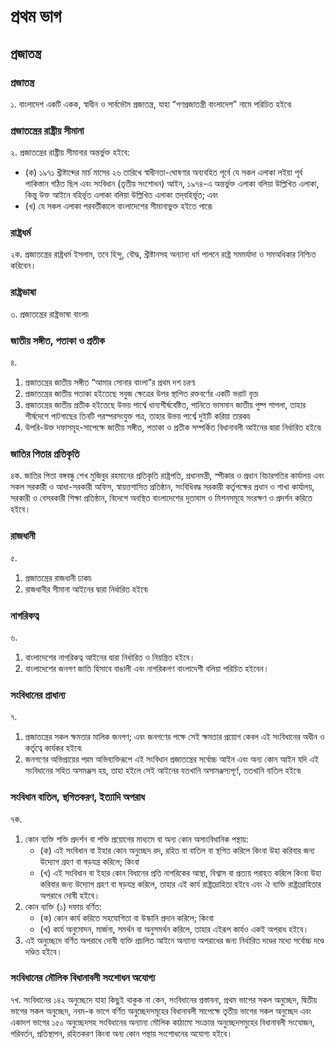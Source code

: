 # প্রথম ভাগ

## প্রজাতন্ত্র

### প্রজাতন্ত্র
১. বাংলাদেশ একটি একক, স্বাধীন ও সার্বভৌম প্রজাতন্ত্র, যাহা “গণপ্রজাতন্ত্রী বাংলাদেশ” নামে পরিচিত হইবে৷

### প্রজাতন্ত্রের রাষ্ট্রীয় সীমানা
২. প্রজাতন্ত্রের রাষ্ট্রীয় সীমানার অন্তর্ভুক্ত হইবে:

- (ক) ১৯৭১ খ্রীষ্টাব্দের মার্চ মাসের ২৬ তারিখে স্বাধীনতা-ঘোষণার অব্যবহিত পূর্বে যে সকল এলাকা লইয়া পূর্ব পাকিস্তান গঠিত ছিল এবং সংবিধান (তৃতীয় সংশোধন) আইন, ১৯৭৪-এ অন্তর্ভুক্ত এলাকা বলিয়া উল্লিখিত এলাকা, কিন্তু উক্ত আইনে বহির্ভূত এলাকা বলিয়া উল্লিখিত এলাকা তদ্‌বহির্ভূত; এবং
- (খ) যে সকল এলাকা পরবর্তীকালে বাংলাদেশের সীমানাভুক্ত হইতে পারে৷

### রাষ্ট্রধর্ম
২ক. প্রজাতন্ত্রের রাষ্ট্রধর্ম ইসলাম, তবে হিন্দু, বৌদ্ধ, খ্রীষ্টানসহ অন্যান্য ধর্ম পালনে রাষ্ট্র সমমর্যাদা ও সমঅধিকার নিশ্চিত করিবেন।

### রাষ্ট্রভাষা
৩. প্রজাতন্ত্রের রাষ্ট্রভাষা বাংলা৷

### জাতীয় সঙ্গীত, পতাকা ও প্রতীক
৪. 
1. প্রজাতন্ত্রের জাতীয় সঙ্গীত “আমার সোনার বাংলা”র প্রথম দশ চরণ৷
2. প্রজাতন্ত্রের জাতীয় পতাকা হইতেছে সবুজ ক্ষেত্রের উপর স্থাপিত রক্তবর্ণের একটি ভরাট বৃত্ত৷
3. প্রজাতন্ত্রের জাতীয় প্রতীক হইতেছে উভয় পার্শ্বে ধান্যশীর্ষবেষ্টিত, পানিতে ভাসমান জাতীয় পুষ্প শাপলা, তাহার শীর্ষদেশে পাটগাছের তিনটি পরস্পরসংযুক্ত পত্র, তাহার উভয় পার্শ্বে দুইটি করিয়া তারকা৷
4. উপরি-উক্ত দফাসমূহ-সাপেক্ষে জাতীয় সঙ্গীত, পতাকা ও প্রতীক সম্পর্কিত বিধানাবলী আইনের দ্বারা নির্ধারিত হইবে৷

### জাতির পিতার প্রতিকৃতি
৪ক. জাতির পিতা বঙ্গবন্ধু শেখ মুজিবুর রহমানের প্রতিকৃতি রাষ্ট্রপতি, প্রধানমন্ত্রী, স্পীকার ও প্রধান বিচারপতির কার্যালয় এবং সকল সরকারী ও আধা-সরকারী অফিস, স্বায়ত্তশাসিত প্রতিষ্ঠান, সংবিধিবদ্ধ সরকারী কর্তৃপক্ষের প্রধান ও শাখা কার্যালয়, সরকারী ও বেসরকারী শিক্ষা প্রতিষ্ঠান, বিদেশে অবস্থিত বাংলাদেশের দূতাবাস ও মিশনসমূহে সংরক্ষণ ও প্রদর্শন করিতে হইবে।

### রাজধানী
৫. 
1. প্রজাতন্ত্রের রাজধানী ঢাকা৷
2. রাজধানীর সীমানা আইনের দ্বারা নির্ধারিত হইবে৷

### নাগরিকত্ব
৬. 
1. বাংলাদেশের নাগরিকত্ব আইনের দ্বারা নির্ধারিত ও নিয়ন্ত্রিত হইবে।
2. বাংলাদেশের জনগণ জাতি হিসাবে বাঙালী এবং নাগরিকগণ বাংলাদেশী বলিয়া পরিচিত হইবেন।

### সংবিধানের প্রাধান্য
৭. 
1. প্রজাতন্ত্রের সকল ক্ষমতার মালিক জনগণ; এবং জনগণের পক্ষে সেই ক্ষমতার প্রয়োগ কেবল এই সংবিধানের অধীন ও কর্তৃত্বে কার্যকর হইবে৷
2. জনগণের অভিপ্রায়ের পরম অভিব্যক্তিরূপে এই সংবিধান প্রজাতন্ত্রের সর্বোচ্চ আইন এবং অন্য কোন আইন যদি এই সংবিধানের সহিত অসমঞ্জস হয়, তাহা হইলে সেই আইনের যতখানি অসামঞ্জস্যপূর্ণ, ততখানি বাতিল হইবে৷

### সংবিধান বাতিল, স্থগিতকরণ, ইত্যাদি অপরাধ
৭ক. 
1. কোন ব্যক্তি শক্তি প্রদর্শন বা শক্তি প্রয়োগের মাধ্যমে বা অন্য কোন অসাংবিধানিক পন্থায়:
    - (ক) এই সংবিধান বা ইহার কোন অনুচ্ছেদ রদ, রহিত বা বাতিল বা স্থগিত করিলে কিংবা উহা করিবার জন্য উদ্যোগ গ্রহণ বা ষড়যন্ত্র করিলে; কিংবা
    - (খ) এই সংবিধান বা ইহার কোন বিধানের প্রতি নাগরিকের আস্থা, বিশ্বাস বা প্রত্যয় পরাহত করিলে কিংবা উহা করিবার জন্য উদ্যোগ গ্রহণ বা ষড়যন্ত্র করিলে, তাহার এই কার্য রাষ্ট্রদ্রোহিতা হইবে এবং ঐ ব্যক্তি রাষ্ট্রদ্রোহিতার অপরাধে দোষী হইবে।
2. কোন ব্যক্তি (১) দফায় বর্ণিত:
    - (ক) কোন কার্য করিতে সহযোগিতা বা উস্কানি প্রদান করিলে; কিংবা
    - (খ) কার্য অনুমোদন, মার্জনা, সমর্থন বা অনুসমর্থন করিলে, তাহার এইরূপ কার্যও একই অপরাধ হইবে।
3. এই অনুচ্ছেদে বর্ণিত অপরাধে দোষী ব্যক্তি প্রচলিত আইনে অন্যান্য অপরাধের জন্য নির্ধারিত দণ্ডের মধ্যে সর্বোচ্চ দণ্ডে দণ্ডিত হইবে।

### সংবিধানের মৌলিক বিধানাবলী সংশোধন অযোগ্য
৭খ. সংবিধানের ১৪২ অনুচ্ছেদে যাহা কিছুই থাকুক না কেন, সংবিধানের প্রস্তাবনা, প্রথম ভাগের সকল অনুচ্ছেদ, দ্বিতীয় ভাগের সকল অনুচ্ছেদ, নবম-ক ভাগে বর্ণিত অনুচ্ছেদসমূহের বিধানাবলী সাপেক্ষে তৃতীয় ভাগের সকল অনুচ্ছেদ এবং একাদশ ভাগের ১৫০ অনুচ্ছেদসহ সংবিধানের অন্যান্য মৌলিক কাঠামো সংক্রান্ত অনুচ্ছেদসমুহের বিধানাবলী সংযোজন, পরিবর্তন, প্রতিস্থাপন, রহিতকরণ কিংবা অন্য কোন পন্থায় সংশোধনের অযোগ্য হইবে।
